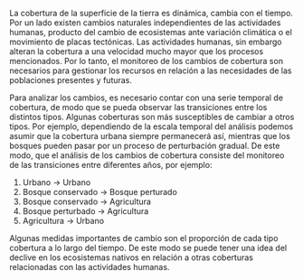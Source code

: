 La cobertura de la superficie de la tierra es dinámica, cambia con el tiempo. Por un lado existen cambios naturales independientes de las actividades humanas, producto del cambio de ecosistemas ante variación climática o el movimiento de placas tectónicas. Las actividades humanas, sin embargo alteran la cobertura a una velocidad mucho mayor que los procesos mencionados. Por lo tanto, el monitoreo de los cambios de cobertura son necesarios para gestionar los recursos en relación a las necesidades de las poblaciones presentes y futuras.

Para analizar los cambios, es necesario contar con una serie temporal de cobertura, de modo que se pueda observar las transiciones entre los distintos tipos. Algunas coberturas son más susceptibles de cambiar a otros tipos. Por ejemplo, dependiendo de la escala temporal del análisis podemos asumir que la cobertura urbana siempre permanecerá así, mientras que los bosques pueden pasar por un proceso de perturbación gradual. De este modo, que el análisis de los cambios de cobertura consiste del monitoreo de las transiciones entre diferentes años, por ejemplo:

1. Urbano $\rightarrow$ Urbano
2. Bosque conservado $\rightarrow$ Bosque perturado
3. Bosque conservado $\rightarrow$ Agricultura
4. Bosque perturbado $\rightarrow$ Agricultura
5. Agricultura $\rightarrow$ Urbano

Algunas medidas importantes de cambio son el proporción de cada tipo cobertura a lo largo del tiempo. De este modo se puede tener una idea del declive en los ecosistemas nativos en relación a otras coberturas relacionadas con las actividades humanas.
